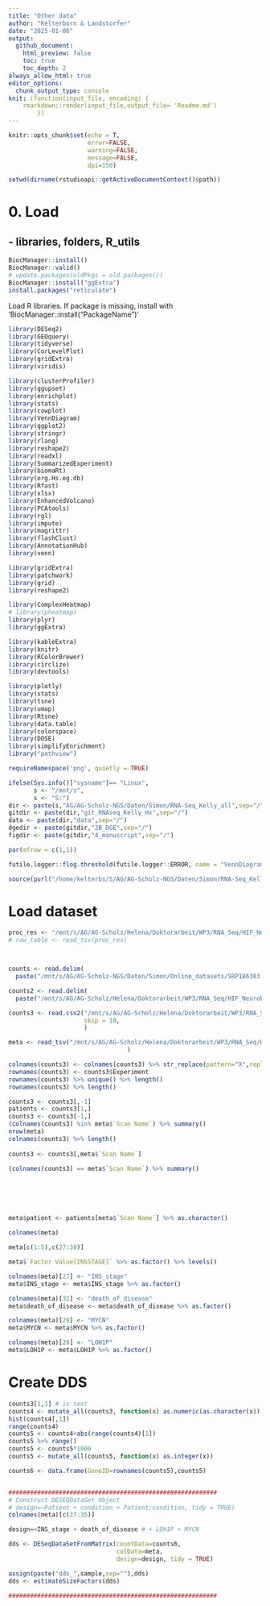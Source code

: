 ```yaml
---
title: "Other data"
author: "Kelterborn & Landstorfer"
date: "2025-01-06"
output:
  github_document:
    html_preview: false
    toc: true
    toc_depth: 2
always_allow_html: true
editor_options: 
  chunk_output_type: console
knit: (function(input_file, encoding) {
    rmarkdown::render(input_file,output_file= 'Readme.md')
        })
---
```


```r
knitr::opts_chunk$set(echo = T,
                      error=FALSE,
                      warning=FALSE,
                      message=FALSE,
                      dpi=150)

setwd(dirname(rstudioapi::getActiveDocumentContext()$path))

```

# 0. Load

## - libraries, folders, R_utils

```r
BiocManager::install()
BiocManager::valid()
# update.packages(oldPkgs = old.packages())
BiocManager::install("ggExtra")
install.packages("reticulate")

```

Load R libraries. If package is missing, install with 'BiocManager::install("PackageName")'

```r

library(DESeq2)
library(GEOquery)
library(tidyverse)
library(CorLevelPlot)
library(gridExtra)
library(viridis)

library(clusterProfiler)
library(ggupset)
library(enrichplot)
library(stats)
library(cowplot)
library(VennDiagram)
library(ggplot2)
library(stringr)
library(rlang)
library(reshape2)
library(readxl)
library(SummarizedExperiment)
library(biomaRt)
library(org.Hs.eg.db)
library(Rfast)
library(xlsx)
library(EnhancedVolcano)
library(PCAtools)
library(rgl)
library(impute)
library(magrittr)     
library(flashClust)
library(AnnotationHub)
library(venn)

library(gridExtra)
library(patchwork)
library(grid)
library(reshape2)

library(ComplexHeatmap)
# library(pheatmap)
library(plyr)
library(ggExtra)

library(kableExtra)
library(knitr)
library(RColorBrewer)
library(circlize)
library(devtools)

library(plotly) 
library(stats) 
library(tsne)
library(umap)
library(Rtsne)
library(data.table)
library(colorspace)
library(DOSE)
library(simplifyEnrichment)
library("pathview")

requireNamespace('png', quietly = TRUE)

ifelse(Sys.info()["sysname"]== "Linux",
       s <- "/mnt/s",
       s <- "S:")
dir <- paste(s,"AG/AG-Scholz-NGS/Daten/Simon/RNA-Seq_Kelly_all",sep="/")
gitdir <- paste(dir,"git_RNAseq_Kelly_Hx",sep="/")
data <- paste(dir,"data",sep="/")
dgedir <- paste(gitdir,"2B_DGE",sep="/")
figdir <- paste(gitdir,"4_manuscript",sep="/")

par(mfrow = c(1,1))

futile.logger::flog.threshold(futile.logger::ERROR, name = "VennDiagramLogger")

source(purl("/home/kelterbs/S/AG/AG-Scholz-NGS/Daten/Simon/RNA-Seq_Kelly_all/git_RNAseq_Kelly_Hx/functions.Rmd", output = tempfile()), local = knitr::knit_global())

```


# Load dataset
```r

proc_res <- "/mnt/s/AG/AG-Scholz/Helena/Doktorarbeit/WP3/RNA_Seq/HIF_Neuroblastoma/US22502540_252038210079_1_1"
# raw_table <- read_tsv(proc_res)



counts <- read.delim(
  paste("/mnt/s/AG/AG-Scholz-NGS/Daten/Simon/Online_datasets/SRP186383 GSE126805/GSE126805_all.gene_counts.txt",sep=""), header=T)

counts2 <- read.delim(
  paste("/mnt/s/AG/AG-Scholz/Helena/Doktorarbeit/WP3/RNA_Seq/HIF_Neuroblastoma/US22502540_252038210079_1_1",sep=""), header=F)

counts3 <- read.csv2("/mnt/s/AG/AG-Scholz/Helena/Doktorarbeit/WP3/RNA_Seq/HIF_Neuroblastoma/processedData_Cologne_MAQC_1 color_17_11_2009_11-02-43.txt",
                     skip = 10,
                     )

meta <- read_tsv("/mnt/s/AG/AG-Scholz/Helena/Doktorarbeit/WP3/RNA_Seq/HIF_Neuroblastoma/E-MTAB-179.sdrf.txt"
                                 )

colnames(counts3) <- colnames(counts3) %>% str_replace(pattern="X",replace="")
rownames(counts3) <- counts3$Experiment
rownames(counts3) %>% unique() %>% length()
rownames(counts3) %>% length()

counts3 <- counts3[,-1]
patients <- counts3[1,]
counts3 <- counts3[-1,]
(colnames(counts3) %in% meta$`Scan Name`) %>% summary()
nrow(meta)
colnames(counts3) %>% length()
     
counts3 <- counts3[,meta$`Scan Name`]

(colnames(counts3) == meta$`Scan Name`) %>% summary()






meta$patient <- patients[meta$`Scan Name`] %>% as.character()

colnames(meta)

meta[c(1:5),c(27:38)]

meta$`Factor Value[INSSTAGE]` %>% as.factor() %>% levels()

colnames(meta)[27] <- "INS_stage"
meta$INS_stage <- meta$INS_stage %>% as.factor()

colnames(meta)[32] <- "death_of_disease"
meta$death_of_disease <- meta$death_of_disease %>% as.factor()

colnames(meta)[29] <- "MYCN"
meta$MYCN <- meta$MYCN %>% as.factor()

colnames(meta)[28] <- "LOH1P"
meta$LOH1P <- meta$LOH1P %>% as.factor()


```

# Create DDS

```r

counts3[1,1] # is text
counts4 <- mutate_all(counts3, function(x) as.numeric(as.character(x)))
hist(counts4[,1])
range(counts4)
counts5 <- counts4+abs(range(counts4)[1])
counts5 %>% range()
counts5 <- counts5*1000
counts5 <- mutate_all(counts5, function(x) as.integer(x))

counts6 <- data.frame(GeneID=rownames(counts5),counts5)


##########################################################
# Construct DESEQDataSet Object
# design=~Patient + condition + Patient:condition, tidy = TRUE)
colnames(meta)[c(27:35)]

design=~INS_stage + death_of_disease # + LOH1P + MYCN

dds <- DESeqDataSetFromMatrix(countData=counts6,
                              colData=meta, 
                              design=design, tidy = TRUE)

assign(paste("dds_",sample,sep=""),dds)
dds <- estimateSizeFactors(dds)

##########################################################



```

